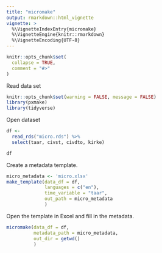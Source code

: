 ```yaml
---
title: "micromake"
output: rmarkdown::html_vignette
vignette: >
  %\VignetteIndexEntry{micromake}
  %\VignetteEngine{knitr::rmarkdown}
  %\VignetteEncoding{UTF-8}
---
```


```r
knitr::opts_chunk$set(
  collapse = TRUE,
  comment = "#>"
)
```

Read data set
```r
knitr::opts_chunk$set(warning = FALSE, message = FALSE)
library(pxmake)
library(tidyverse)
```

Open dataset 
```r
df <- 
  read_rds("micro.rds") %>% 
  select(taar, civst, civdto, kirke)

df
```

Create a metadata template.

```r
micro_metadata <- 'micro.xlsx' 
make_template(data_df = df, 
              languages = c("en"),
              time_variable = "taar",
              out_path = micro_metadata
              )
```

Open the template in Excel and fill in the metadata.

```r
micromake(data_df = df, 
          metadata_path = micro_metadata,
          out_dir = getwd()
          )
```
